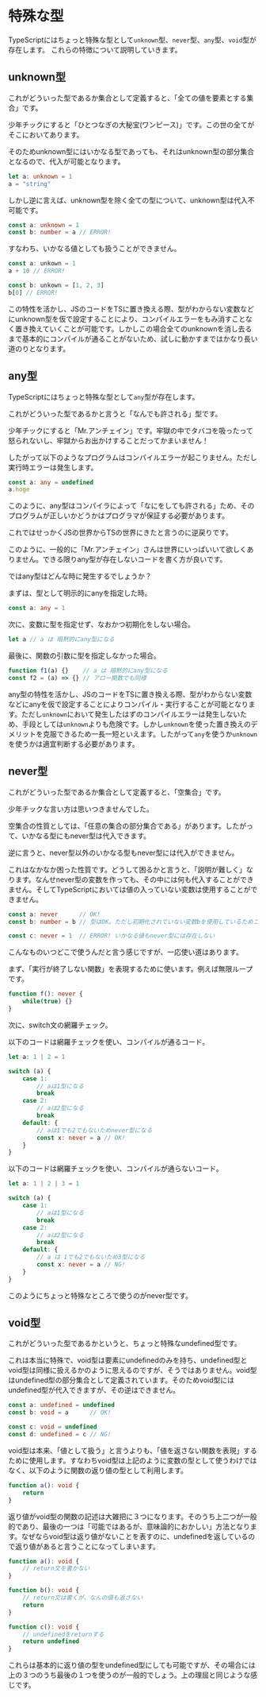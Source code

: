 # 特殊な型

TypeScriptにはちょっと特殊な型として`unknown`型、`never`型、`any`型、`void`型が存在します。
これらの特徴について説明していきます。

## unknown型

これがどういった型であるか集合として定義すると、「全ての値を要素とする集合」です。

少年チックにすると「ひとつなぎの大秘宝(ワンピース)」です。この世の全てがそこにおいてあります。

そのためunknown型にはいかなる型であっても、それはunknown型の部分集合となるので、代入が可能となります。

```typescript
let a: unknown = 1
a = "string"
```

しかし逆に言えば、unknown型を除く全ての型について、unknown型は代入不可能です。

```typescript
const a: unknown = 1
const b: number = a // ERROR!
```

すなわち、いかなる値としても扱うことができません。

```typescript
const a: unkown = 1
a + 10 // ERROR!

const b: unkown = [1, 2, 3]
b[0] // ERROR!
```

この特性を活かし、JSのコードをTSに置き換える際、型がわからない変数などにunknown型を仮で設定することにより、コンパイルエラーをもみ消すことなく置き換えていくことが可能です。しかしこの場合全てのunknownを消し去るまで基本的にコンパイルが通ることがないため、試しに動かすまではかなり長い道のりとなります。

## any型

TypeScriptにはちょっと特殊な型として`any`型が存在します。

これがどういった型であるかと言うと「なんでも許される」型です。

少年チックにすると「Mr.アンチェイン」です。牢獄の中でタバコを吸ったって怒られないし、牢獄からお出かけすることだってかまいません！

したがって以下のようなプログラムはコンパイルエラーが起こりません。ただし実行時エラーは発生します。

```typescript
const a: any = undefined
a.hoge
```

このように、any型はコンパイラによって「なにをしても許される」ため、そのプログラムが正しいかどうかはプログラマが保証する必要があります。

これではせっかくJSの世界からTSの世界にきたと言うのに逆戻りです。

このように、一般的に「Mr.アンチェイン」さんは世界にいっぱいいて欲しくありません。できる限りany型が存在しないコードを書く方が良いです。

ではany型はどんな時に発生するでしょうか？

まずは、型として明示的にanyを指定した時。

```typescript
const a: any = 1
```

次に、変数に型を指定せず、なおかつ初期化をしない場合。

```typescript
let a // a は 暗黙的にany型になる
```

最後に、関数の引数に型を指定しなかった場合。

```typescript
function f1(a) {}    // a は 暗黙的にany型になる
const f2 = (a) => {} // アロー関数でも同様
```

any型の特性を活かし、JSのコードをTSに置き換える際、型がわからない変数などにanyを仮で設定することによりコンパイル・実行することが可能となります。ただし`unknown`において発生したはずのコンパイルエラーは発生しないため、手段としては`unknown`よりも危険です。しかし`unknown`を使った置き換えのデメリットを克服できるため一長一短といえます。したがって`any`を使うか`unknown` を使うかは適宜判断する必要があります。

## never型

これがどういった型であるか集合として定義すると、「空集合」です。

少年チックな言い方は思いつきませんでした。

空集合の性質としては、「任意の集合の部分集合である」があります。したがって、いかなる型にもnever型は代入できます。

逆に言うと、never型以外のいかなる型もnever型には代入ができません。

これはなかなか困った性質です。どうして困るかと言うと、「説明が難しく」なります。なんせnever型の変数を作っても、その中には何も代入することができません。そしてTypeScriptにおいては値の入っていない変数は使用することができません。

```typescript
const a: never      // OK!
const b: number = b // 型はOK。ただし初期化されていない変数bを使用しているためコンパイルエラー

const c: never = 1  // ERROR! いかなる値もnever型には存在しない
```

こんなものいつどこで使うんだと言う感じですが、一応使い道はあります。

まず、「実行が終了しない関数」を表現するために使います。例えば無限ループです。

```typescript
function f(): never {
    while(true) {}
}
```

次に、switch文の網羅チェック。

以下のコードは網羅チェックを使い、コンパイルが通るコード。

```typescript
let a: 1 | 2 = 1

switch (a) {
    case 1:
        // aは1型になる
        break
    case 2:
        // aは2型になる
        break
    default: {
        // aは1でも2でもないためnever型になる
        const x: never = a // OK!
    }
}
```

以下のコードは網羅チェックを使い、コンパイルが通らないコード。

```typescript
let a: 1 | 2 | 3 = 1

switch (a) {
    case 1:
        // aは1型になる
        break
    case 2:
        // aは2型になる
        break
    default: {
        // a は 1でも2でもないため3型になる
        const x: never = a // NG!
    }
}
```

このようにちょっと特殊なところで使うのがnever型です。

## void型

これがどういった型であるかというと、ちょっと特殊なundefined型です。

これは本当に特殊で、void型は要素にundefinedのみを持ち、undefined型とvoid型は同様に扱えるかのように思えるのですが、そうではありません。void型はundefined型の部分集合として定義されています。そのためvoid型にはundefined型が代入できますが、その逆はできません。

```typescript
const a: undefined = undefined
const b: void = a      // OK!

const c: void = undefined
const d: undefined = c // NG!
```

void型は本来、「値として扱う」と言うよりも、「値を返さない関数を表現」するために使用します。すなわちvoid型は上記のように変数の型として使うわけではなく、以下のように関数の返り値の型として利用します。

```typescript
function a(): void {
    return
}
```

返り値がvoid型の関数の記述は大雑把に３つになります。そのうち上二つが一般的であり、最後の一つは「可能ではあるが、意味論的におかしい」方法となります。なぜならvoid型は返り値がないことを表すのに、undefinedを返しているので返り値があると言うことになってしまいます。

```typescript
function a(): void {
    // return文を書かない
}

function b(): void {
    // return文は書くが、なんの値も返さない
    return
}

function c(): void {
    // undefinedをreturnする
    return undefined
}
```

これらは基本的に返り値の型をundefined型にしても可能ですが、その場合には上の３つのうち最後の１つを使うのが一般的でしょう。上の理屈と同じような感じです。

